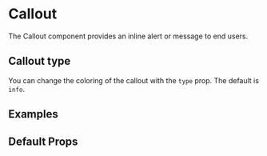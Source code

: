 
<Meta title="Callout" of={CalloutStories} />

# Callout

The Callout component provides an inline alert or message to end users.

<Canvas>
  <Story of={CalloutStories.InfoCallout} />
</Canvas>

## Callout type

You can change the coloring of the callout with the `type` prop. The default is `info`.

## Examples

<Canvas>
  <Story of={CalloutStories.SuccessCallout} />
</Canvas>

<Canvas>
  <Story of={CalloutStories.WarningCallout} />
</Canvas>

<Canvas>
  <Story of={CalloutStories.ErrorCallout} />
</Canvas>

## Default Props

<ArgTypes of={Callout} />
